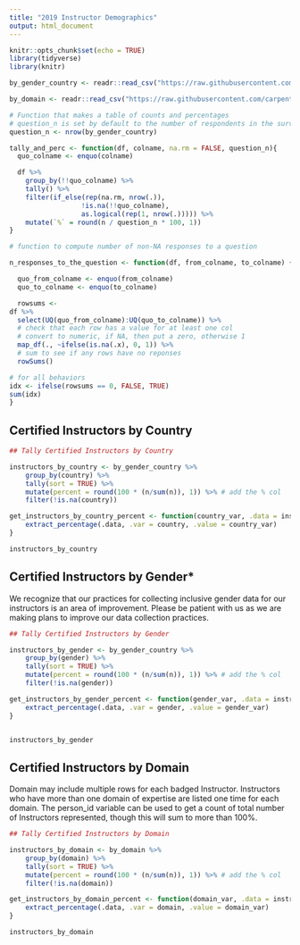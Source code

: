 ```yaml
---
title: "2019 Instructor Demographics"
output: html_document
---
```


```r
knitr::opts_chunk$set(echo = TRUE)
library(tidyverse)
library(knitr)
```


```r
by_gender_country <- readr::read_csv("https://raw.githubusercontent.com/carpentries/equity-and-inclusion/master/data/instructor-demographics-gender-country_2019_06_17.csv")

by_domain <- readr::read_csv("https://raw.githubusercontent.com/carpentries/equity-and-inclusion/master/data/instructor-demographics-domain_2019_06_17.csv")
```

```r
# Function that makes a table of counts and percentages
# question_n is set by default to the number of respondents in the survey. This value may have to be set by question.
question_n <- nrow(by_gender_country)

tally_and_perc <- function(df, colname, na.rm = FALSE, question_n){
  quo_colname <- enquo(colname)

  df %>%
    group_by(!!quo_colname) %>%
    tally() %>%
    filter(if_else(rep(na.rm, nrow(.)),
                  !is.na(!!quo_colname),
                  as.logical(rep(1, nrow(.))))) %>%
    mutate(`%` = round(n / question_n * 100, 1))
}

# function to compute number of non-NA responses to a question

n_responses_to_the_question <- function(df, from_colname, to_colname) {

  quo_from_colname <- enquo(from_colname)
  quo_to_colname <- enquo(to_colname)

  rowsums <-
df %>%
  select(UQ(quo_from_colname):UQ(quo_to_colname)) %>%
  # check that each row has a value for at least one col
  # convert to numeric, if NA, then put a zero, otherwise 1
  map_df(., ~ifelse(is.na(.x), 0, 1)) %>%
  # sum to see if any rows have no reponses
  rowSums()

# for all behaviors
idx <- ifelse(rowsums == 0, FALSE, TRUE)
sum(idx)
}
```

## Certified Instructors by Country
```r
## Tally Certified Instructors by Country

instructors_by_country <- by_gender_country %>%
    group_by(country) %>%
    tally(sort = TRUE) %>%
    mutate(percent = round(100 * (n/sum(n)), 1)) %>% # add the % col
    filter(!is.na(country))

get_instructors_by_country_percent <- function(country_var, .data = instructors_by_country) {
    extract_percentage(.data, .var = country, .value = country_var)
}

instructors_by_country
```

## Certified Instructors by Gender*

We recognize that our practices for collecting inclusive gender data for our instructors is an area of improvement. Please be patient with us as we are making plans to improve our data collection practices.

```r
## Tally Certified Instructors by Gender

instructors_by_gender <- by_gender_country %>%
    group_by(gender) %>%
    tally(sort = TRUE) %>%
    mutate(percent = round(100 * (n/sum(n)), 1)) %>% # add the % col
    filter(!is.na(gender))

get_instructors_by_gender_percent <- function(gender_var, .data = instructors_by_gender) {
    extract_percentage(.data, .var = gender, .value = gender_var)
}


instructors_by_gender
```



## Certified Instructors by Domain

Domain may include multiple rows for each badged Instructor. Instructors who have more than one domain of expertise are listed one time for each domain. The person_id variable can be used to get a count of total number of Instructors represented, though this will sum to more than 100%.

```r
## Tally Certified Instructors by Domain

instructors_by_domain <- by_domain %>%
    group_by(domain) %>%
    tally(sort = TRUE) %>%
    mutate(percent = round(100 * (n/sum(n)), 1)) %>% # add the % col
    filter(!is.na(domain))

get_instructors_by_domain_percent <- function(domain_var, .data = instructors_by_domain) {
    extract_percentage(.data, .var = domain, .value = domain_var)
}

instructors_by_domain
```

